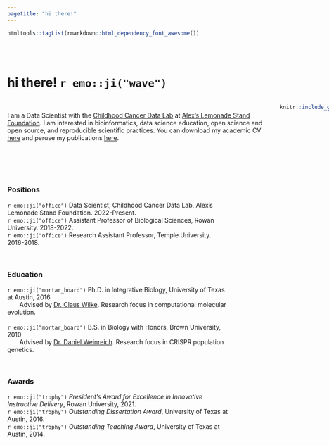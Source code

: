 ```yaml
---
pagetitle: "hi there!"
---
```

```r
htmltools::tagList(rmarkdown::html_dependency_font_awesome())
```

<br><br>

# hi there! `r emo::ji("wave")`


:::: {style="display: grid; grid-template-columns: 600px 1fr; grid-column-gap: 20px;"}
<!-- https://css-tricks.com/snippets/css/complete-guide-grid/ -->

::: {}

<br>
I am a Data Scientist with the [Childhood Cancer Data Lab](https://www.ccdatalab.org/) at [Alex's Lemonade Stand Foundation](https://www.alexslemonade.org/). I am interested in bioinformatics, data science education, open science and open source, and reproducible scientific practices. You can download my academic CV [here](cv/CV_SJSpielman.pdf) and peruse my publications [here](https://github.com/sjspielman/publications).

<!-- mastodon is not markdown for the rel="me" -->
<a rel="me" href="https://fosstodon.org/@stephspiel"><i class="fab fa-mastodon"></i></a> &nbsp;&nbsp;&nbsp;&nbsp;[<i class="fab fa-twitter"></i>](https://twitter.com/stephspiel)&nbsp;&nbsp;&nbsp;&nbsp;[<i class="fa fa-envelope"></i>](mailto:stephanie.spielman@gmail.com)&nbsp;&nbsp;&nbsp;&nbsp;[<i class="fab fa-github"></i>](https://github.com/sjspielman)&nbsp;&nbsp;&nbsp;[<i class="ai ai-google-scholar"></i>](https://scholar.google.com/citations?user=cP4ZMO4AAAAJ&hl=en)&nbsp;&nbsp;&nbsp;&nbsp;[<i class="ai ai-orcid"></i>](https://orcid.org/0000-0002-9090-4788)


:::

::: {}

```r
knitr::include_graphics("img/sjspielman_picture.png")
```


:::

::::



<br>

<!--

## What am I currently up to?

I'm recovering from the slog of academia and discovering newfound freedom! For example, did you know it is possible to have free time _without_ thinking about your next grant or paper? I just found out about it `r emo::ji("star_struck")`, and it's _very cool_.

<br>

-->





### Positions

`r emo::ji("office")` Data Scientist, Childhood Cancer Data Lab, Alex's Lemonade Stand Foundation. 2022-Present.<br>
`r emo::ji("office")` Assistant Professor of Biological Sciences, Rowan University. 2018-2022.<br>
`r emo::ji("office")` Research Assistant Professor, Temple University. 2016-2018.

<br>

### Education

`r emo::ji("mortar_board")` Ph.D. in Integrative Biology, University of Texas at Austin, 2016
<br>&nbsp;&nbsp;&nbsp;&nbsp;&nbsp;&nbsp;&nbsp;Advised by [Dr. Claus Wilke](https://clauswilke.com/). Research focus in computational molecular evolution.<br><br>
`r emo::ji("mortar_board")` B.S. in Biology with Honors, Brown University, 2010
<br>&nbsp;&nbsp;&nbsp;&nbsp;&nbsp;&nbsp;&nbsp;Advised by [Dr. Daniel Weinreich](https://www.brown.edu/research/labs/weinreich/). Research focus in CRISPR population genetics.

<br>

### Awards

`r emo::ji("trophy")` _President's Award for Excellence in Innovative Instructive Delivery_, Rowan University, 2021.<br>
`r emo::ji("trophy")` _Outstanding Dissertation Award_, University of Texas at Austin, 2016.<br>
`r emo::ji("trophy")` _Outstanding Teaching Award_,  University of Texas at Austin, 2014.
